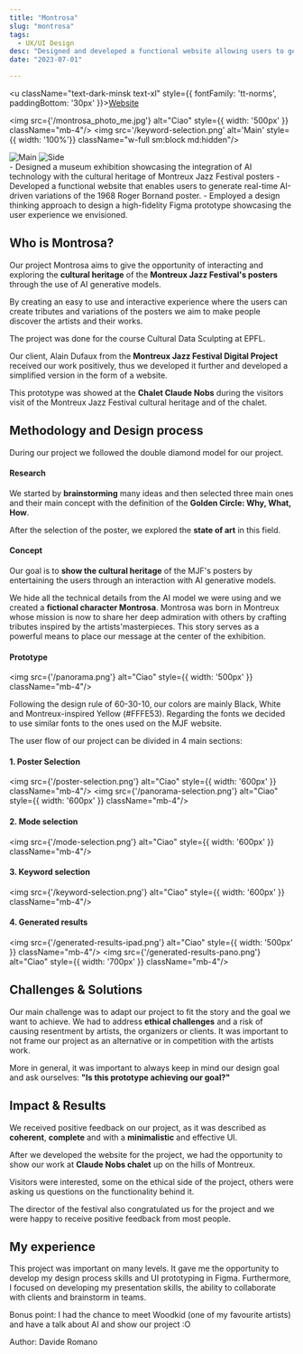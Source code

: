 ```yaml
---
title: "Montrosa"
slug: "montrosa"
tags:
  - UX/UI Design
desc: "Designed and developed a functional website allowing users to generate AI-driven variations of Montreux Jazz Festival posters, with the goal of promoting artist discovery and appreciation."
date: "2023-07-01"

---
```


<u className="text-dark-minsk text-xl"  style={{ fontFamily: 'tt-norms', paddingBottom: '30px' }}><a href="https://davromano.github.io/Montrosa/">Website</a></u>


<img src={'/montrosa_photo_me.jpg'} alt="Ciao"  style={{ width: '500px' }} className="mb-4"/>
<img src='/keyword-selection.png' alt='Main' style={{ width: '100%'}} className="w-full sm:block md:hidden"/>

<div style={{ display: 'grid', gridTemplateColumns: '1fr 1fr', gap: '20px' , width: '700px', paddingBottom: '10px'}}>
  <img src='/keyword-selection.png' alt='Main' style={{ width: '100%'}} className="w-full md:block hidden"/>
  <img src='/generated-results-ipad.png' alt='Side' style={{ width: '100%'}} className="w-full md:block hidden"/>
</div>

<Summary>
- Designed a museum exhibition showcasing the integration of AI technology with the cultural heritage of Montreux Jazz Festival posters
- Developed a functional website that enables users to generate real-time AI-driven variations of the 1968 Roger Bornand poster.
- Employed a design thinking approach to design a high-fidelity Figma prototype showcasing the user experience we envisioned.
</Summary>

## Who is Montrosa?

Our project Montrosa aims to give the opportunity of interacting and exploring the **cultural heritage** of the **Montreux Jazz Festival's posters** through the use of AI generative models.

By creating an easy to use and interactive experience where the users can create tributes and variations of the posters we aim to make people discover the artists and their works.

The project was done for the course Cultural Data Sculpting at EPFL.

Our client, Alain Dufaux from the **Montreux Jazz Festival Digital Project** received our work positively, thus we developed it further and developed a simplified version in the form of a website.

This prototype was showed at the **Chalet Claude Nobs** during the visitors visit of the Montreux Jazz Festival cultural heritage and of the chalet.


## Methodology and Design process
During our project we followed the double diamond model for our project.
#### Research

We started by **brainstorming** many ideas and then selected three main ones and their main concept with the definition of the **Golden Circle: Why, What, How**.

After the selection of the poster, we explored the **state of art** in this field.

#### Concept

Our goal is to **show the cultural heritage** of the MJF's posters by entertaining the users through an interaction with AI generative models.

We hide all the technical details from the AI model we were using and we created a **fictional character Montrosa**.
Montrosa was born in Montreux whose mission is now to share her deep admiration with others by crafting tributes inspired by the artists'masterpieces.
This story serves as a powerful means to place our message at the center of the exhibition.

#### Prototype

<img src={'/panorama.png'} alt="Ciao"  style={{ width: '500px' }} className="mb-4"/>

Following the design rule of 60-30-10, our colors are mainly Black, White  and Montreux-inspired Yellow  (#FFFE53).
Regarding the fonts we decided to use similar fonts to the ones used on the MJF website.

The user flow of our project can be divided in 4 main sections:

#### 1. Poster Selection

<img src={'/poster-selection.png'} alt="Ciao"  style={{ width: '600px' }} className="mb-4"/>
<img src={'/panorama-selection.png'} alt="Ciao"  style={{ width: '600px' }} className="mb-4"/>

#### 2. Mode selection

<img src={'/mode-selection.png'} alt="Ciao"  style={{ width: '600px' }} className="mb-4"/>

#### 3. Keyword selection

<img src={'/keyword-selection.png'} alt="Ciao"  style={{ width: '600px' }} className="mb-4"/>

#### 4. Generated results

<img src={'/generated-results-ipad.png'} alt="Ciao"  style={{ width: '500px' }} className="mb-4"/>
<img src={'/generated-results-pano.png'} alt="Ciao"  style={{ width: '700px' }} className="mb-4"/>


## Challenges & Solutions

Our main challenge was to adapt our project to fit the story and the goal we want to achieve. 
We had to address **ethical challenges** and a risk of causing resentment by artists, the organizers or clients.
It was important to not frame our project as an alternative or in competition with the artists work.

More in general, it was important to always keep in mind our design goal and ask ourselves: **"Is this prototype achieving our goal?"**

## Impact & Results
We received positive feedback on our project, as it was described as **coherent**, **complete** and with a **minimalistic** and effective UI.

After we developed the website for the project, we had the opportunity to show our work at **Claude Nobs chalet** up on the hills of Montreux.

Visitors were interested, some on the ethical side of the project, others were asking us questions on the functionality behind it.

The director of the festival also congratulated us for the project and we were happy to receive positive feedback from most people.

## My experience 

This project was important on many levels. It gave me the opportunity to develop my design process skills and UI prototyping in Figma.
Furthermore, I focused on developing my presentation skills, the ability to collaborate with clients and brainstorm in teams.

Bonus point: I had the chance to meet Woodkid (one of my favourite artists) and have a talk about AI and show our project :O

<p className="text-dark-minsk justify-center"  style={{ fontFamily: 'tt-norms' }}>Author: Davide Romano</p>
